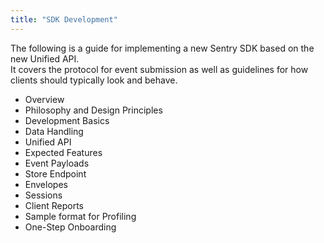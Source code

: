 ```yaml
---
title: "SDK Development"
---
```


The following is a guide for implementing a new Sentry SDK based on the new <Link to="/sdk/unified-api">Unified API</Link>.<br/>
It covers the protocol for event submission as well as guidelines for how clients should
typically look and behave.

- <Link to="/sdk/overview/">Overview</Link>
- <Link to="/sdk/philosophy/">Philosophy and Design Principles</Link>
- <Link to="/sdk/basics/">Development Basics</Link>
- <Link to="/sdk/data-handling/">Data Handling</Link>
- <Link to="/sdk/unified-api/">Unified API</Link>
- <Link to="/sdk/features/">Expected Features</Link>
- <Link to="/sdk/event-payloads/">Event Payloads</Link>
- <Link to="/sdk/store/">Store Endpoint</Link>
- <Link to="/sdk/envelopes/">Envelopes</Link>
- <Link to="/sdk/sessions/">Sessions</Link>
- <Link to="/sdk/client-reports/">Client Reports</Link>
- <Link to="/sdk/sample-format/">Sample format for Profiling</Link>
- <Link to="/sdk/one-step-onboarding/">One-Step Onboarding</Link>
